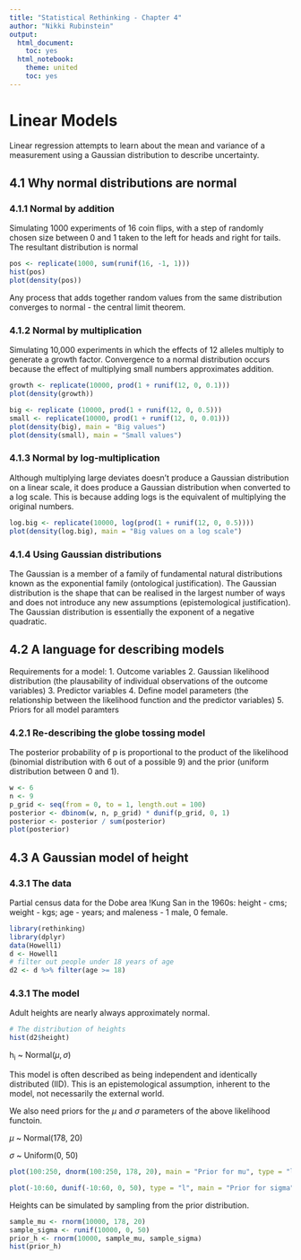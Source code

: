 ```yaml
---
title: "Statistical Rethinking - Chapter 4"
author: "Nikki Rubinstein"
output:
  html_document: 
    toc: yes
  html_notebook: 
    theme: united
    toc: yes
---
```


# Linear Models

Linear regression attempts to learn about the mean and variance of a measurement using a Gaussian distribution to describe uncertainty.

## 4.1 Why normal distributions are normal

### 4.1.1 Normal by addition

Simulating 1000 experiments of 16 coin flips, with a step of randomly chosen size between 0 and 1 taken to the left for heads and right for tails. The resultant distribution is normal

```r
pos <- replicate(1000, sum(runif(16, -1, 1)))
hist(pos)
plot(density(pos))
```

Any process that adds together random values from the same distribution converges to normal - the central limit theorem.

### 4.1.2 Normal by multiplication

Simulating 10,000 experiments in which the effects of 12 alleles multiply to generate a growth factor. Convergence to a normal distribution occurs because the effect of multiplying small numbers approximates addition.

```r
growth <- replicate(10000, prod(1 + runif(12, 0, 0.1)))
plot(density(growth))
```
 

```r
big <- replicate (10000, prod(1 + runif(12, 0, 0.5)))
small <- replicate(10000, prod(1 + runif(12, 0, 0.01)))
plot(density(big), main = "Big values")
plot(density(small), main = "Small values")
```

### 4.1.3 Normal by log-multiplication

Although multiplying large deviates doesn't produce a Gaussian distribution on a linear scale, it does produce a Gaussian distribution when converted to a log scale. This is because adding logs is the equivalent of multiplying the original numbers.

```r
log.big <- replicate(10000, log(prod(1 + runif(12, 0, 0.5))))
plot(density(log.big), main = "Big values on a log scale")
```


### 4.1.4 Using Gaussian distributions

The Gaussian is a member of a family of fundamental natural distributions known as the exponential family (ontological justification). The Gaussian distribution is the shape that can be realised in the largest number of ways and does not introduce any new assumptions (epistemological justification). The Gaussian distribution is essentially the exponent of a negative quadratic.

## 4.2 A language for describing models

Requirements for a model:
1. Outcome variables
2. Gaussian likelihood distribution (the plausability of individual observations of the outcome variables)
3. Predictor variables
4. Define model parameters (the relationship between the likelihood function and the predictor variables)
5. Priors for all model paramters

### 4.2.1 Re-describing the globe tossing model

The posterior probability of p is proportional to the product of the likelihood (binomial distribution with 6 out of a possible 9) and the prior (uniform distribution between 0 and 1).

```r
w <- 6
n <- 9
p_grid <- seq(from = 0, to = 1, length.out = 100)
posterior <- dbinom(w, n, p_grid) * dunif(p_grid, 0, 1)
posterior <- posterior / sum(posterior)
plot(posterior)
```

## 4.3 A Gaussian model of height

### 4.3.1 The data

Partial census data for the Dobe area !Kung San in the 1960s: height - cms; weight - kgs; age - years; and maleness - 1 male, 0 female.
```r
library(rethinking)
library(dplyr)
data(Howell1)
d <- Howell1
# filter out people under 18 years of age
d2 <- d %>% filter(age >= 18)
```

### 4.3.1 The model

Adult heights are nearly always approximately normal.

```r
# The distribution of heights
hist(d2$height)
```

h<sub>i</sub> ~ Normal($\mu , \sigma$)

This model is often described as being independent and identically distributed (IID). This is an epistemological assumption, inherent to the model, not necessarily the external world.

We also need priors for the $\mu$ and $\sigma$ parameters of the above likelihood functoin.

$\mu$ ~ Normal(178, 20)

$\sigma$ ~ Uniform(0, 50)

```r
plot(100:250, dnorm(100:250, 178, 20), main = "Prior for mu", type = "l")

plot(-10:60, dunif(-10:60, 0, 50), type = "l", main = "Prior for sigma")
```

Heights can be simulated by sampling from the prior distribution.

```r
sample_mu <- rnorm(10000, 178, 20)
sample_sigma <- runif(10000, 0, 50)
prior_h <- rnorm(10000, sample_mu, sample_sigma)
hist(prior_h)
```

